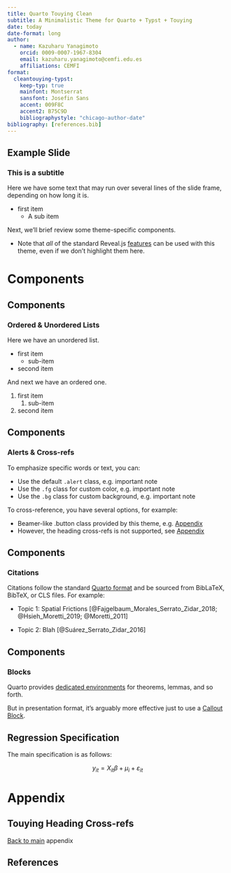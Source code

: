 ```yaml
---
title: Quarto Touying Clean
subtitle: A Minimalistic Theme for Quarto + Typst + Touying
date: today
date-format: long
author:
  - name: Kazuharu Yanagimoto
    orcid: 0009-0007-1967-8304
    email: kazuharu.yanagimoto@cemfi.edu.es
    affiliations: CEMFI
format:
  cleantouying-typst:
    keep-typ: true
    mainfont: Montserrat
    sansfont: Josefin Sans
    accent: 009F8C
    accent2: B75C9D
    bibliographystyle: "chicago-author-date"
bibliography: [references.bib]
---
```


## Example Slide

### This is a subtitle

Here we have some text that may run over several lines of the slide frame,
depending on how long it is.

- first item 
    - A sub item

Next, we'll brief review some theme-specific components.

- Note that _all_ of the standard Reveal.js
[features](https://quarto.org/docs/presentations/revealjs/)
can be used with this theme, even if we don't highlight them here.


# Components {background-color="#40666e"}

## Components

### Ordered & Unordered Lists

Here we have an unordered list.

- first item
    - sub-item
- second item

And next we have an ordered one.

1. first item
    1. sub-item
1. second item

## Components

### Alerts & Cross-refs {#sec-crossref}

To emphasize specific words or text, you can:

- Use the default `.alert` class, e.g. [important note]{.alert}
- Use the `.fg` class for custom color, e.g. [important note]{.fg}
- Use the `.bg` class for custom background, e.g. [important note]{.bg}

To cross-reference, you have several options, for example:

- Beamer-like .button class provided by this theme, e.g. [[Appendix]{.button}](#appendix)
- However, the heading cross-refs is not supported, see [Appendix](#appendix)

## Components

### Citations

Citations follow the standard
[Quarto format](https://quarto.org/docs/authoring/footnotes-and-citations.html#citations)
and be sourced from BibLaTeX, BibTeX, or CLS files. For example:

 - [Topic 1:]{.alert} Spatial Frictions [@Fajgelbaum_Morales_Serrato_Zidar_2018; @Hsieh_Moretti_2019; @Moretti_2011]

- [Topic 2:]{.alert} Blah [@Suárez_Serrato_Zidar_2016]

## Components

### Blocks

Quarto provides
[dedicated environments](https://quarto.org/docs/authoring/cross-references.html#theorems-and-proofs)
for theorems, lemmas, and so forth. 

But in presentation format, it's arguably more effective just to use a
[Callout Block](https://quarto.org/docs/authoring/callouts.html).


:::{.callout-note}
## Regression Specification

The main specification is as follows:

$$
y_{it} = X_{it} \beta + \mu_i + \varepsilon_{it}
$$
:::



# Appendix


## Touying Heading Cross-refs

[[Back to main]{.button}](#sec-crossref)
[appendix]{.label}

## References

::: {#refs}
:::
